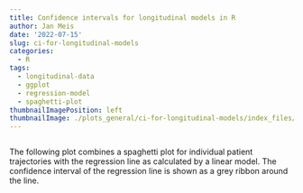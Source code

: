 ```yaml
---
title: Confidence intervals for longitudinal models in R
author: Jan Meis
date: '2022-07-15'
slug: ci-for-longitudinal-models
categories:
  - R
tags:
  - longitudinal-data
  - ggplot
  - regression-model
  - spaghetti-plot
thumbnailImagePosition: left
thumbnailImage: ./plots_general/ci-for-longitudinal-models/index_files/figure-html/plot-1.png
---
```

<!-- Load all necessary libraries -->
```r
```
<!-- Add an explanation -->
The following plot combines a spaghetti plot for individual patient trajectories with the regression line as calculated by a linear model. The confidence interval of the regression line is shown as a grey ribbon around the line.

<!-- Load the code from an external file and generate the plot -->
```r
```